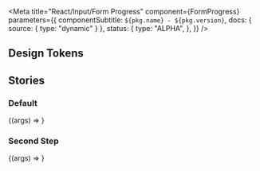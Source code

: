 

<Meta
  title="React/Input/Form Progress"
  component={FormProgress}
  parameters={{
    componentSubtitle: `${pkg.name} - ${pkg.version}`,
    docs: { source: { type: "dynamic" } },
    status: {
      type: "ALPHA",
    },
  }}
/>

## Design Tokens

<DesignTokenDocBlock categoryName="FormProgress" viewType="table" />

## Stories

### Default

<Canvas>
  <Story name="Default" args={{ value: 1, max: 4 }}>
    {(args) => <FormProgress {...args} />}
  </Story>
</Canvas>

<ArgsTable of={FormProgress} />

### Second Step

<Canvas>
  <Story name="Second Step" args={{ value: 2, max: 4 }}>
    {(args) => <FormProgress {...args} />}
  </Story>
</Canvas>
